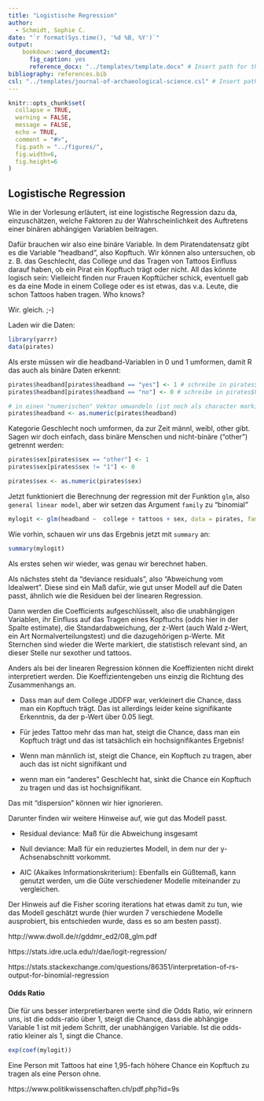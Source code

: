 ```yaml
---
title: "Logistische Regression"
author:
  - Schmidt, Sophie C.
date: "`r format(Sys.time(), '%d %B, %Y')`"
output: 
    bookdown::word_document2:
      fig_caption: yes
      reference_docx: "../templates/template.docx" # Insert path for the DOCX file
bibliography: references.bib
csl: "../templates/journal-of-archaeological-science.csl" # Insert path for the bib-style
---
```



```r
knitr::opts_chunk$set(
  collapse = TRUE,
  warning = FALSE,
  message = FALSE,
  echo = TRUE,
  comment = "#>",
  fig.path = "../figures/",
  fig.width=6, 
  fig.height=6
)
```


## Logistische Regression

Wie in der Vorlesung erläutert, ist eine logistische Regression dazu da, einzuschätzen, welche Faktoren zu der Wahrscheinlichkeit des Auftretens einer binären abhängigen Variablen beitragen.

Dafür brauchen wir also eine binäre Variable.
In dem Piratendatensatz gibt es die Variable "headband", also Kopftuch. Wir können also untersuchen, ob z. B. das Geschlecht, das College und das Tragen von Tattoos Einfluss darauf haben, ob ein Pirat ein Kopftuch trägt oder nicht. All das könnte logisch sein: Vielleicht finden nur Frauen Kopftücher schick, eventuell gab es da eine Mode in einem College oder es ist etwas, das v.a. Leute, die schon Tattoos haben tragen. Who knows? 

Wir. gleich. ;-)

Laden wir die Daten:

```r
library(yarrr)
data(pirates)
```

Als erste müssen wir die headband-Variablen in 0 und 1 umformen, damit R das auch als binäre Daten erkennt:
```r
pirates$headband[pirates$headband == "yes"] <- 1 # schreibe in pirates$headband, da wo in der Spalte headband "yes" steht, eine 1 hin
pirates$headband[pirates$headband == "no"] <- 0 # schreibe in pirates$headband, da wo in der Spalte headband "no" steht, eine 0 hin

# in einen "numerischen" Vektor umwandeln (ist noch als character markiert)
pirates$headband <- as.numeric(pirates$headband)
```

Kategorie Geschlecht noch umformen, da zur Zeit männl, weibl, other gibt. Sagen wir doch einfach, dass binäre Menschen und nicht-binäre ("other") getrennt werden:

```r
pirates$sex[pirates$sex == "other"] <- 1
pirates$sex[pirates$sex != "1"] <- 0

pirates$sex <- as.numeric(pirates$sex)

```



Jetzt funktioniert die Berechnung der regression mit der Funktion `glm`, also `general linear model`, aber wir setzen das Argument `family` zu "binomial"

```r
mylogit <- glm(headband ~  college + tattoos + sex, data = pirates, family = "binomial")
```

Wie vorhin, schauen wir uns das Ergebnis jetzt mit `summary` an:

```r
summary(mylogit)
```

Als erstes sehen wir wieder, was genau wir berechnet haben. 

Als nächstes steht da "deviance residuals", also "Abweichung vom Idealwert". Diese sind ein Maß dafür, wie gut unser Modell auf die Daten passt, ähnlich wie die Residuen bei der linearen Regression.

Dann werden die Coefficients aufgeschlüsselt, also die unabhängigen Variablen, ihr Einfluss auf das Tragen eines Kopftuchs (odds hier in der Spalte estimate), die Standardabweichung, der z-Wert (auch Wald z-Wert, ein Art Normalverteilungstest) und die dazugehörigen p-Werte. Mit Sternchen sind wieder die Werte markiert, die statistisch relevant sind, an dieser Stelle nur sexother und tattoos.

Anders als bei der linearen Regression können die Koeffizienten nicht direkt interpretiert werden. Die Koeffizientengeben uns einzig die Richtung des Zusammenhangs an. 

 - Dass man auf dem College JDDFP war, verkleinert die Chance, dass man ein Kopftuch trägt. Das ist allerdings leider keine signifikante Erkenntnis, da der p-Wert über 0.05 liegt.
 
 - Für jedes Tattoo mehr das man hat, steigt die Chance, dass man ein Kopftuch trägt und das ist tatsächlich ein hochsignifikantes Ergebnis!
 
 - Wenn man männlich ist, steigt die Chance, ein Kopftuch zu tragen, aber auch das ist nicht signifikant und
 
 - wenn man ein "anderes" Geschlecht hat, sinkt die Chance ein Kopftuch zu tragen und das ist hochsignifikant.
 
 Das mit "dispersion" können wir hier ignorieren.

Darunter finden wir weitere Hinweise auf, wie gut das Modell passt. 

 - Residual deviance: Maß für die Abweichung insgesamt
 
 - Null deviance: Maß für ein reduziertes Modell, in dem nur der y-Achsenabschnitt vorkommt.
 
 - AIC (Akaikes Informationskriterium): Ebenfalls ein Güßtemaß, kann genutzt werden, um die Güte verschiedener Modelle miteinander zu vergleichen.
 
Der Hinweis auf die Fisher scoring iterations hat etwas damit zu tun, wie das Modell geschätzt wurde (hier wurden 7 verschiedene Modelle ausprobiert, bis entschieden wurde, dass es so am besten passt).

http://www.dwoll.de/r/gddmr_ed2/08_glm.pdf 

https://stats.idre.ucla.edu/r/dae/logit-regression/ 

https://stats.stackexchange.com/questions/86351/interpretation-of-rs-output-for-binomial-regression

#### Odds Ratio

Die für uns besser interpretierbaren werte sind die Odds Ratio, wir erinnern uns, ist die odds-ratio über 1, steigt die Chance, dass die abhängige Variable 1 ist mit jedem Schritt, der unabhängigen Variable. Ist die odds-ratio kleiner als 1, singt die Chance.

```r
exp(coef(mylogit))

```

Eine Person mit Tattoos hat eine 1,95-fach höhere Chance ein Kopftuch zu tragen als eine Person ohne.

https://www.politikwissenschaften.ch/pdf.php?id=9s


